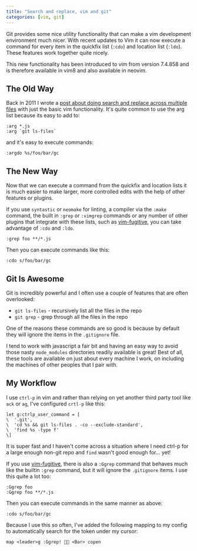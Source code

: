 ```yaml
---
title: "Search and replace, vim and git"
categories: [vim, git]
---
```


Git provides some nice utility functionality that can make a vim development
environment much nicer. With recent updates to Vim it can now execute a command
for every item in the quickfix list (`:cdo`) and location list (`:ldo`). These
features work together quite nicely.

This new functionality has been introduced to vim from version 7.4.858 and is
therefore available in vim8 and also available in neovim.

## The Old Way

Back in 2011 I wrote a
[post about doing search and replace across multiple files](http://blog.stevenocchipinti.com/2011/05/search-and-replace-in-multiple-files.html/)
with just the basic vim functionality. It's quite common to use the arg list
because its easy to add to:

```vim
:arg *.js
:arg `git ls-files`
```

and it's easy to execute commands:

```vim
:argdo %s/foo/bar/gc
```

## The New Way

Now that we can execute a command from the quickfix and location lists it is
much easier to make larger, more controlled edits with the help of other
features or plugins.

If you use `syntastic` or `neomake` for linting, a compiler via the `:make`
command, the built in `:grep` or `:vimgrep` commands or any number of other
plugins that integrate with these lists, such as
[vim-fugitive](https://github.com/tpope/vim-fugitive), you can take advantage of
`:cdo` and `:ldo`.

```vim
:grep foo **/*.js
```

Then you can execute commands like this:

```vim
:cdo s/foo/bar/gc
```

## Git Is Awesome

Git is incredibly powerful and I often use a couple of features that are often
overlooked:

- `git ls-files` - recursively list all the files in the repo
- `git grep` - grep through all the files in the repo

One of the reasons these commands are so good is because by default they will
ignore the items in the `.gitignore` file.

I tend to work with javascript a fair bit and having an easy way to avoid those
nasty `node_modules` directories readily available is great! Best of all, these
tools are available on just about every machine I work, on including the
machines of other peoples that I pair with.

## My Workflow

I use `ctrl-p` in vim and rather than relying on yet another third party tool
like `ack` or `ag`, I've configured `crtl-p` like this:

```vim
let g:ctrlp_user_command = [
\  '.git',
\  'cd %s && git ls-files . -co --exclude-standard',
\  'find %s -type f'
\]
```

It is super fast and I haven't come across a situation where I need ctrl-p for a
large enough non-git repo and `find` wasn't good enough for... yet!

If you use [vim-fugitive](https://github.com/tpope/vim-fugitive), there is also
a `:Ggrep` command that behaves much like the builtin `:grep` command, but it
will ignore the `.gitignore` items. I use this quite a lot too:

```vim
:Ggrep foo
:Ggrep foo **/*.js
```

Then you can execute commands in the same manner as above:

```vim
:cdo s/foo/bar/gc
```

Because I use this so often, I've added the following mapping to my config to
automatically search for the token under my cursor:

```
map <leader>g :Ggrep!  <Bar> copen
```
